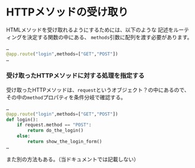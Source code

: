 # HTTPメソッドの受け取り
HTMLメソッドを受け取れるようにするためには、以下のような
記述をルーティングを決定する関数の中にある、
`methods`引数に配列を渡す必要があります。
```python /methods=["GET","POST"]/
…
@app.route("login",methods=["GET","POST"])
…
```

### 受け取ったHTTPメソッドに対する処理を指定する
受け取ったHTTPメソッドは、`request`というオブジェクト？の中にあるので、
その中の`method`プロパティを条件分岐で確認する。
```python /methods=["GET","POST"]/
…
@app.route("login",methods=["GET","POST"])
def login():
    if request.method == "POST":
        return do_the_login()
    else:
        return show_the_login_form()
…
```
また別の方法もある。（当ドキュメントでは記載しない）

